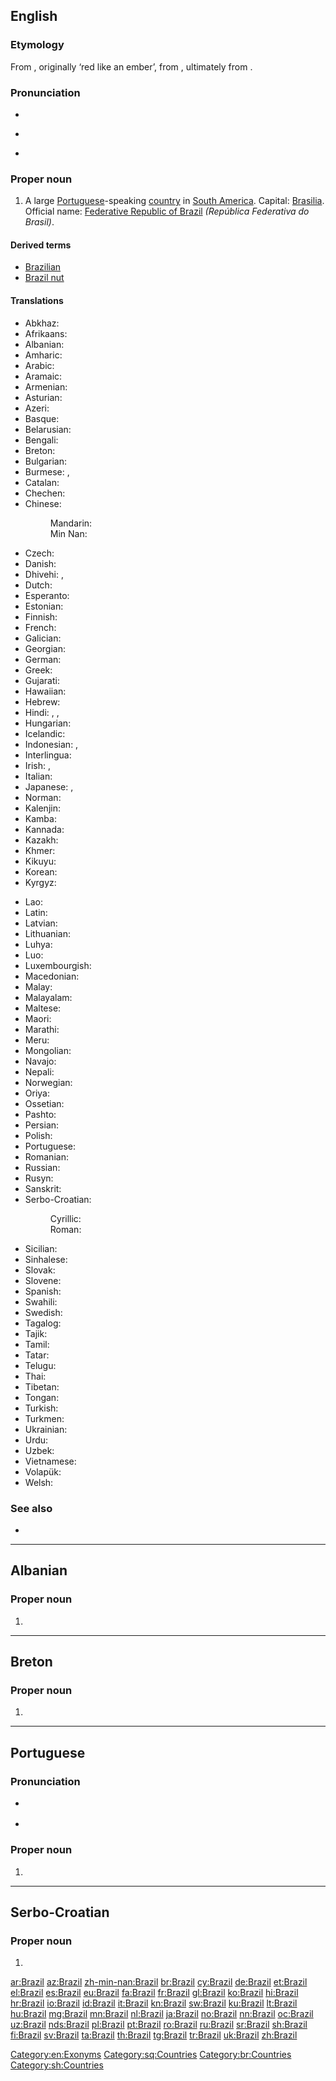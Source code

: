 ==English==
{{wikipedia}}

===Etymology===
From {{etyl|pt|en}} {{m|pt|brasil||brazilwood}}, originally ‘red like an ember’, from {{m|pt|brasa||ember}}, ultimately from {{etyl|gem-pro|en}} {{m|gem-pro|*brasō||gleed, crackling coal}}.

===Pronunciation===
* {{rhymes|ɪl|lang=en}}
* {{a|UK|US}} {{IPA|/bɹəˈzɪl/|lang=en}}
* {{audio|en-us-Brazil.ogg|Audio (US)|lang=en}}

===Proper noun===
{{en-proper noun}}

# A large [[Portuguese]]-speaking [[country]] in [[South America]]. Capital: [[Brasilia]]. Official name: [[Federative Republic of Brazil]] ''(República Federativa do Brasil)''.

====Derived terms====
* [[Brazilian]]
* [[Brazil nut]]

====Translations====
{{trans-top|Portuguese-speaking country in South America}}
* Abkhaz: {{t|ab|Бразилия}}
* Afrikaans: {{t|af|Brasilië}}
* Albanian: {{t+|sq|Brazili}}
* Amharic: {{t|am|ብራዚል}}
* Arabic: {{t|ar|اَلْبْرَازِيل|m|tr=al-bǝrāzīl}}
* Aramaic: {{t|arc|ܒܪܐܙܝܠ|sc=Hebr}}
* Armenian: {{t|hy|Բրազիլիա}}
* Asturian: {{t+|ast|Brasil}}
* Azeri: {{t+|az|Braziliya}}
* Basque: {{t|eu|Brasil}}
* Belarusian: {{t|be|Бразі́лія|f}}
* Bengali: {{t|bn|ব্রাজিল|tr=brajil}}
* Breton: {{t+|br|Brazil}}
* Bulgarian: {{t|bg|Бразѝлия|f}}
* Burmese: {{t|my|ဘရာဇီး}}, {{t|my|ဘရာဇီးနိုင်ငံ}}
* Catalan: {{t+|ca|Brasil}}
* Chechen: {{t|ce|Бразили}}
* Chinese:
*: Mandarin: {{t+|cmn|巴西|tr=Bāxī|sc=Hani}}
*: Min Nan: {{t|nan|巴西|tr=[[Pa-se]]|sc=Hans}}
* Czech: {{t+|cs|Brazílie|f}}
* Danish: {{t+|da|Brasilien}}
* Dhivehi: {{t|dv|ބްރެޒިލް}}, {{t|dv|ބުރެޒިލް}}
* Dutch: {{t+|nl|Brazilië}}
* Esperanto: {{t+|eo|Brazilo}}
* Estonian: {{t+|et|Brasiilia}}
* Finnish: {{t+|fi|Brasilia}}
* French: {{t+|fr|Brésil|m}}
* Galician: {{t+|gl|Brasil|m}}
* Georgian: {{t|ka|ბრაზილია}}
* German: {{t+|de|Brasilien|n}}
* Greek: {{t+|el|Βραζιλία|f}}
* Gujarati: {{t|gu|બ્રાઝીલ|tr=brājhīl|sc=Gujr}}
* Hawaiian: {{t|haw|Palakila}}
* Hebrew: {{t+|he|ברזיל|tr=brazyl}}
* Hindi: {{t|hi|ब्राज़िल|tr=brāzil|sc=Deva}}, {{t+|hi|ब्राज़ील|tr=brāzīl|sc=Deva}}, {{t|hi|ब्राजील|tr=brājīl|sc=Deva}}
* Hungarian: {{t+|hu|Brazília}}
* Icelandic: {{t+|is|Brasilía|f}}
* Indonesian: {{t+|id|Brasil}}, {{t+|id|Brazil}}
* Interlingua: {{t|ia|Brasil}}
* Irish: {{t|ga|Brasaíl|alt=An Bhrasaíl|f}}, {{t|ga|Poblacht Chónaidhmitheach na Brasaíle|f}}
* Italian: {{t+|it|Brasile|m}}
* Japanese: {{t+|ja|ブラジル|tr=Burajiru}}, {{t+|ja|伯剌西爾|tr=Burajiru}} {{qualifier|rare}}
* Norman: {{t|nrf|Brési|m}}
* Kalenjin: {{t|kln|Brazili}}
* Kamba: {{t|kam|Mbkasili}}
* Kannada: {{t+|kn|ಬ್ರೆಜಿಲ್}}
* Kazakh: {{t|kk|Бразилия}}
* Khmer: {{t|km|ប្រេស៊ីល|tr=bre sil|sc=Khmr}}
* Kikuyu: {{t|ki|Buraziri}}
* Korean: {{t+|ko|브라질|tr=Beurajil|sc=Hang}}
* Kyrgyz: {{t+|ky|Бразилия}}
{{trans-mid}}
* Lao: {{t|lo|ບຣາຊິລ|sc=Laoo}}
* Latin: {{t+|la|Brasilia}}
* Latvian: {{t+|lv|Brazīlija|f}}
* Lithuanian: {{t+|lt|Brazilija|f}}
* Luhya: {{t|luy|Brazil}}
* Luo: {{t|luo|Brasil}}
* Luxembourgish: {{t+|lb|Brasilien|n}}
* Macedonian: {{t+|mk|Бразил|m}}
* Malay: {{t|ms|Brazil}}
* Malayalam: {{t|ml|ബ്രസീൽ|sc=Mlym}}
* Maltese: {{t|mt|Brażil|alt=il-Brażil}}
* Maori: {{t|mi|Parīhi}}
* Marathi: {{t|mr|ब्राझिल|tr=brājhil|sc=Deva}}
* Meru: {{t|mer|Braziri}}
* Mongolian: {{t|mn|Брази́л}}
* Navajo: {{t|nv|Bwazííl}}
* Nepali: {{t|ne|ब्राजिल|tr=brājil|sc=Deva}}
* Norwegian: {{t+|no|Brasil}}
* Oriya: {{t|or|ବ୍ରାଜିଲ|tr=brājil|sc=Orya}}
* Ossetian: {{t|os|Бразили}}
* Pashto: {{t|ps|برازيل|tr=Brāzīl|sc=ps-Arab}}
* Persian: {{t+|fa|برزیل|tr=Berzil, Berezil|sc=fa-Arab}}
* Polish: {{t+|pl|Brazylia|f}}
* Portuguese: {{t+|pt|Brasil|m}}
* Romanian: {{t+|ro|Brazilia|f}}
* Russian: {{t+|ru|Брази́лия|f}}
* Rusyn: {{t|rue|Бразі́лія|f}}
* Sanskrit: {{t|sa|ब्रासील}}
* Serbo-Croatian:
*: Cyrillic: {{t|sh|Бразил|m|sc=Cyrl}}
*: Roman: {{t+|sh|Brazil|m}}
* Sicilian: {{t+|scn|Brasili|m}}
* Sinhalese: {{t|si|බ්‍රසීලය}}
* Slovak: {{t+|sk|Brazília|f}}
* Slovene: {{t+|sl|Brazílija|f}}
* Spanish: {{t+|es|Brasil|m}}
* Swahili: {{t+|sw|Brazili}}
* Swedish: {{t+|sv|Brasilien}}
* Tagalog: {{t|tl|Brazil}}
* Tajik: {{t+|tg|Бразилия}}
* Tamil: {{t+|ta|பிரேசில்}}
* Tatar: {{t+|tt|Бразилия}}
* Telugu: {{t+|te|బ్రెజిల్}}
* Thai: {{t+|th|บราซิล|tr=bàrăasin}}
* Tibetan: {{t|bo|པུ་རུ་ཟིལ|alt=པུ་རུ་ཟིལ།}}
* Tongan: {{t|to|Palāsili}}
* Turkish: {{t+|tr|Brezilya}}
* Turkmen: {{t|tk|Braziliýa}}
* Ukrainian: {{t+|uk|Брази́лія|f}}
* Urdu: {{t|ur|برازیل|tr=brāzil|sc=ur-Arab}}
* Uzbek: {{t+|uz|Braziliya}}
* Vietnamese: {{t|vi|Brasil}}
* Volapük: {{t+|vo|Brasilän}}
* Welsh: {{t+|cy|Brasil}}
{{trans-bottom}}

===See also===
* {{list:countries of South America/en}}

[[Category:en:Exonyms]]

----

==Albanian==

===Proper noun===
{{sq-proper noun|m|Brazili}}

# {{l|en|Brazil}}

[[Category:sq:Countries]]

----

==Breton==

===Proper noun===
{{head|br|proper noun}}

# {{l|en|Brazil}}

[[Category:br:Countries]]

----

==Portuguese==

===Pronunciation===
* {{a|Brazil}} {{IPA|/bɾa.ˈziw/|lang=pt}}
* {{a|Portugal}} {{IPA|/bɾɐ.ˈziɫ/|lang=pt}}

===Proper noun===
{{pt-proper noun|m}}

# {{obsolete spelling of|Brasil|lang=pt}}

----

==Serbo-Croatian==

===Proper noun===
{{sh-proper noun|g=m|r|Бразил}}

# {{l|en|Brazil}}

[[Category:sh:Countries]]

[[ar:Brazil]]
[[az:Brazil]]
[[zh-min-nan:Brazil]]
[[br:Brazil]]
[[cy:Brazil]]
[[de:Brazil]]
[[et:Brazil]]
[[el:Brazil]]
[[es:Brazil]]
[[eu:Brazil]]
[[fa:Brazil]]
[[fr:Brazil]]
[[gl:Brazil]]
[[ko:Brazil]]
[[hi:Brazil]]
[[hr:Brazil]]
[[io:Brazil]]
[[id:Brazil]]
[[it:Brazil]]
[[kn:Brazil]]
[[sw:Brazil]]
[[ku:Brazil]]
[[lt:Brazil]]
[[hu:Brazil]]
[[mg:Brazil]]
[[mn:Brazil]]
[[nl:Brazil]]
[[ja:Brazil]]
[[no:Brazil]]
[[nn:Brazil]]
[[oc:Brazil]]
[[uz:Brazil]]
[[nds:Brazil]]
[[pl:Brazil]]
[[pt:Brazil]]
[[ro:Brazil]]
[[ru:Brazil]]
[[sr:Brazil]]
[[sh:Brazil]]
[[fi:Brazil]]
[[sv:Brazil]]
[[ta:Brazil]]
[[th:Brazil]]
[[tg:Brazil]]
[[tr:Brazil]]
[[uk:Brazil]]
[[zh:Brazil]]